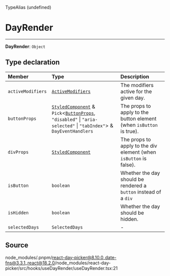 <SectionTitle>TypeAlias (undefined)</SectionTitle>

# DayRender

---

<a id="undefined" name="undefined"></a>

<SignatureMemberIdentifier>**DayRender**: `Object`</SignatureMemberIdentifier>

## Type declaration

| Member | Type | Description |
| :------ | :------ | :------ |
| `activeModifiers` | [`ActiveModifiers`](/api/main/type-aliases/ActiveModifiers.md) | The modifiers active for the given day. |
| `buttonProps` | [`StyledComponent`](/api/main/type-aliases/StyledComponent.md) & `Pick`\<[`ButtonProps`](/api/main/type-aliases/ButtonProps.md), `"disabled"` \| `"aria-selected"` \| `"tabIndex"`\> & `DayEventHandlers` | The props to apply to the button element (when `isButton` is true). |
| `divProps` | [`StyledComponent`](/api/main/type-aliases/StyledComponent.md) | The props to apply to the div element (when `isButton` is false). |
| `isButton` | `boolean` | Whether the day should be rendered a `button` instead of a `div` |
| `isHidden` | `boolean` | Whether the day should be hidden. |
| `selectedDays` | `SelectedDays` | - |

## Source

node\_modules/.pnpm/react-day-picker@8.10.0\_date-fns@3.3.1\_react@18.2.0/node\_modules/react-day-picker/src/hooks/useDayRender/useDayRender.tsx:21
